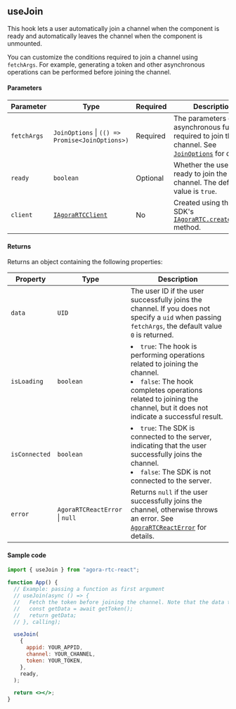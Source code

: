 ## useJoin

This hook lets a user automatically join a channel when the component is ready and automatically leaves the channel when the component is unmounted.

You can customize the conditions required to join a channel using `fetchArgs`. For example, generating a token and other asynchronous operations can be performed before joining the channel.

#### Parameters

| Parameter   | Type                                                                                                                                     | Required | Description                                                                                                                                                                         |
| ----------- | ---------------------------------------------------------------------------------------------------------------------------------------- | -------- | ----------------------------------------------------------------------------------------------------------------------------------------------------------------------------------- |
| `fetchArgs` | `JoinOptions` &VerticalLine; `(() => Promise<JoinOptions>)`                                                                              | Required | The parameters or asynchronous function required to join the channel. See [`JoinOptions`](https://doc.shengwang.cn/api-ref/rtc/react/react-sdk/data-types#joinoptions) for details. |
| `ready`     | `boolean`                                                                                                                                | Optional | Whether the user is ready to join the channel. The default value is `true`.                                                                                                         |
| `client`    | [`IAgoraRTCClient`](https://docportal.shengwang.cn/cn/live-streaming-premium-4.x/API%20Reference/web_ng/interfaces/iagorartcclient.html) | No       | Created using the Web SDK's [`IAgoraRTC.createClient`](https://docportal.shengwang.cn/cn/video-call-4.x/API%20Reference/web_ng/interfaces/iagorartc.html#createclient) method.      |

#### Returns

Returns an object containing the following properties:

| Property      | Type                                       | Description                                                                                                                                                                                                       |
| ------------- | ------------------------------------------ | ----------------------------------------------------------------------------------------------------------------------------------------------------------------------------------------------------------------- |
| `data`        | `UID`                                      | The user ID if the user successfully joins the channel. If you does not specify a `uid` when passing `fetchArgs`, the default value `0` is returned.                                                              |
| `isLoading`   | `boolean`                                  | <li>`true`: The hook is performing operations related to joining the channel.</li><li>`false`: The hook completes operations related to joining the channel, but it does not indicate a successful result.</li>   |
| `isConnected` | `boolean`                                  | <li>`true`: The SDK is connected to the server, indicating that the user successfully joins the channel.</li><li>`false`: The SDK is not connected to the server.</li>                                            |
| `error`       | `AgoraRTCReactError` &VerticalLine; `null` | Returns `null` if the user successfully joins the channel, otherwise throws an error. See [`AgoraRTCReactError`](https://doc.shengwang.cn/api-ref/rtc/react/react-sdk/data-types#agorartcreacterror) for details. |

#### Sample code

```jsx
import { useJoin } from "agora-rtc-react";

function App() {
  // Example: passing a function as first argument
  // useJoin(async () => {
  //   Fetch the token before joining the channel. Note that the data type of getData must be fetchArgs
  //   const getData = await getToken();
  //   return getData;
  // }, calling);

  useJoin(
    {
      appid: YOUR_APPID,
      channel: YOUR_CHANNEL,
      token: YOUR_TOKEN,
    },
    ready,
  );

  return <></>;
}
```
